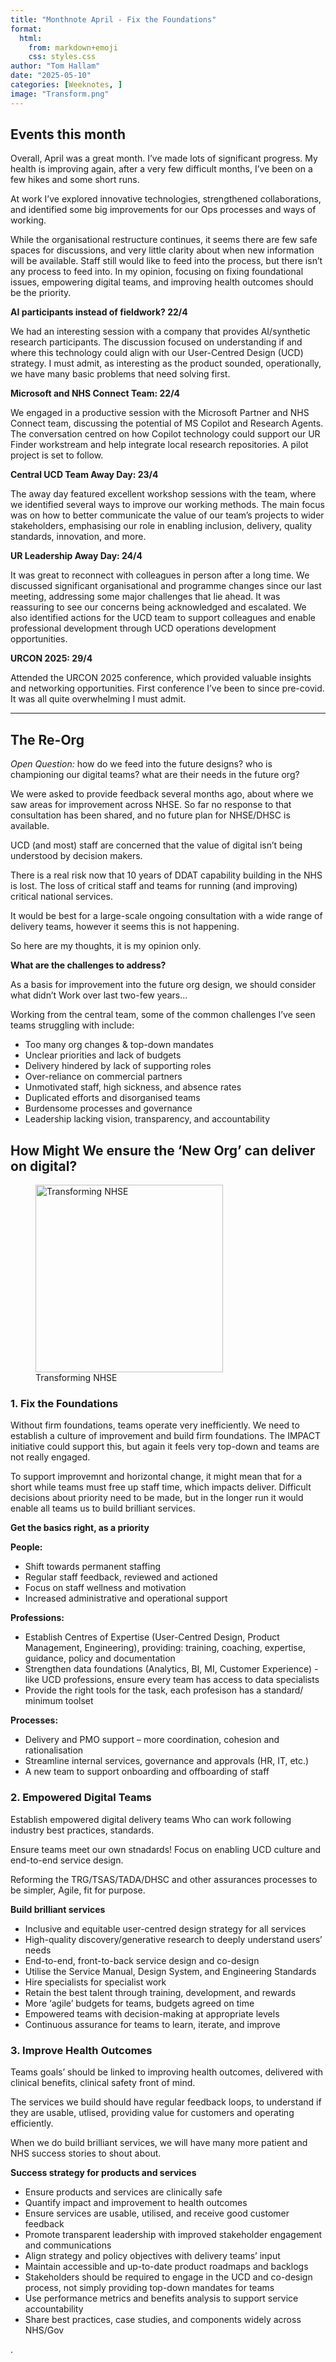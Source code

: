```yaml
---
title: "Monthnote April - Fix the Foundations"
format:
  html:
    from: markdown+emoji
    css: styles.css
author: "Tom Hallam"
date: "2025-05-10"
categories: [Weeknotes, ]
image: "Transform.png"
---
```


## Events this month 

Overall, April was a great month. I've made lots of significant progress. My health is improving again, after a very few difficult months, I've been on a few hikes and some short runs.

At work I've explored innovative technologies, strengthened collaborations, and identified some big improvements for our Ops processes and ways of working. 

While the organisational restructure continues, it seems there are few safe spaces for discussions, and very little clarity about when new information will be available. Staff still would like to feed into the process, but there isn't any process to feed into. In my opinion, focusing on fixing foundational issues, empowering digital teams, and improving health outcomes should be the priority. 


**AI participants instead of fieldwork? 22/4**

We had an interesting session with a company that provides AI/synthetic research participants. The discussion focused on understanding if and where this technology could align with our User-Centred Design (UCD) strategy. I must admit, as interesting as the product sounded, operationally, we have  many basic problems that need solving first.

**Microsoft and NHS Connect Team: 22/4**

We engaged in a productive session with the Microsoft Partner and NHS Connect team, discussing the potential of MS Copilot and Research Agents. The conversation centred on how Copilot technology could support our UR Finder workstream and help integrate local research repositories. A pilot project is set to follow.

**Central UCD Team Away Day: 23/4**

The away day featured excellent workshop sessions with the team, where we identified several ways to improve our working methods. The main focus was on how to better communicate the value of our team's projects to wider stakeholders, emphasising our role in enabling inclusion, delivery, quality standards, innovation, and more.

**UR Leadership Away Day: 24/4**

It was great to reconnect with colleagues in person after a long time. We discussed significant organisational and programme changes since our last meeting, addressing some major challenges that lie ahead. It was reassuring to see our concerns being acknowledged and escalated. We also identified actions for the UCD team to support colleagues and enable professional development through UCD operations development opportunities.

**URCON 2025: 29/4**

Attended the URCON 2025 conference, which provided valuable insights and networking opportunities. First conference I've been to since pre-covid. It was all quite overwhelming I must admit.

---

## The Re-Org

*Open Question:* how do we feed into the future designs? who is championing our digital teams? what are their needs in the future org?  

We were asked to provide feedback several months ago, about where we saw areas for improvement across NHSE. So far no response to that consultation has been shared, and no future plan for NHSE/DHSC is available. 

UCD (and most) staff are concerned that the value of digital isn't being understood by decision makers. 

There is a real risk now that 10 years of DDAT capability building in the NHS is lost. The loss of critical staff and teams for running (and improving) critical national services.

It would be best for a large-scale ongoing consultation with a wide range of delivery teams, however it seems this is not happening.

So here are my thoughts, it is my opinion only.


**What are the challenges to address?**

As a basis for improvement into the future org design, we should consider what didn't Work over last two-few years...

Working from the central team, some of the common challenges I've seen teams struggling with include:

* Too many org changes & top-down mandates 
* Unclear priorities and lack of budgets
* Delivery hindered by lack of supporting roles
* Over-reliance on commercial partners
* Unmotivated staff, high sickness, and absence rates
* Duplicated efforts and disorganised teams
* Burdensome processes and governance
* Leadership lacking vision, transparency, and accountability


## How Might We ensure the 'New Org' can deliver on digital?

![Transforming NHSE](Transform.png){.external fig-alt="Pyramid with three tiers. 'Fix the foundations', 'Build better services', 'Improve health outcomes'" height="300"}


### 1. Fix the Foundations

Without firm foundations, teams operate very inefficiently. We need to establish a culture of improvement and build firm foundations. The IMPACT initiative could support this, but again it feels very top-down and teams are not really engaged. 

To support improvemnt and horizontal change, it might mean that for a short while teams must free up staff time, which impacts deliver. Difficult decisions about priority need to  be made, but in the longer run it would enable all teams us to build brilliant services.

**Get the basics right, as a priority**

**People:**

* Shift towards permanent staffing
* Regular staff feedback, reviewed and actioned
* Focus on staff wellness and motivation
* Increased administrative and operational support

**Professions:**

* Establish Centres of Expertise (User-Centred Design, Product Management, Engineering), providing: training, coaching, expertise, guidance, policy and documentation
* Strengthen data foundations (Analytics, BI, MI, Customer Experience) - like UCD professions, ensure every team has access to data specialists
* Provide the right tools for the task, each profesison has a standard/ minimum toolset

**Processes:**

* Delivery and PMO support – more coordination, cohesion and rationalisation
* Streamline internal services, governance and approvals (HR, IT, etc.)
* A new team to support onboarding and offboarding of staff

### 2. Empowered Digital Teams

Establish empowered digital delivery teams Who can work following industry best practices, standards.

Ensure teams meet our own stnadards! Focus on enabling UCD culture and end-to-end service design.

Reforming the TRG/TSAS/TADA/DHSC and other assurances processes to be simpler, Agile, fit for purpose. 

**Build brilliant services**

* Inclusive and equitable user-centred design strategy for all services
* High-quality discovery/generative research to deeply understand users' needs
* End-to-end, front-to-back service design and co-design
* Utilise the Service Manual, Design System, and Engineering Standards
* Hire specialists for specialist work
* Retain the best talent through training, development, and rewards
* More 'agile' budgets for teams, budgets agreed on time
* Empowered teams with decision-making at appropriate levels
* Continuous assurance for teams to learn, iterate, and improve

### 3. Improve Health Outcomes

Teams goals' should be linked to improving health outcomes, delivered with clinical benefits, clinical safety front of mind.

The services we build should have regular feedback loops, to understand if they are usable, utlised, providing value for customers and operating efficiently. 

When we do build brilliant services, we will have many more patient and NHS success stories to shout about. 


**Success strategy for products and services**

* Ensure products and services are clinically safe
* Quantify impact and improvement to health outcomes 
* Ensure services are usable, utilised, and receive good customer feedback
* Promote transparent leadership with improved stakeholder engagement and communications
* Align strategy and policy objectives with delivery teams' input
* Maintain accessible and up-to-date product roadmaps and backlogs
* Stakeholders should be required to engage in the UCD and co-design process, not simply providing top-down mandates for teams
* Use performance metrics and benefits analysis to support service accountability
* Share best practices, case studies, and components widely across NHS/Gov

.
